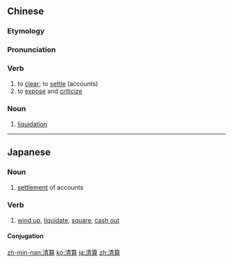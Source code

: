 ==Chinese==
{{zh-forms}}

===Etymology===
{{rfe|zh}}

===Pronunciation===
{{zh-pron
|m=qīngsuàn
|c=cing1 syun3
|mn=chheng-soàn/xm,qz,twv:chheng-sǹg/zz:chheng-sùiⁿ
|cat=v,n
}}

===Verb===
{{zh-verb}}

# to [[clear]]; to [[settle]] (accounts)
# to [[expose]] and [[criticize]]

===Noun===
{{zh-noun}}

# [[liquidation]]

----

==Japanese==
{{ja-kanjitab|せい|さん|yomi=on}}

===Noun===
{{ja-noun|せいさん}}

# [[settlement]] of accounts

===Verb===
{{ja-verb-suru|tr=trans|せいさん}}

# [[wind up]], [[liquidate]], [[square]], [[cash out]]

====Conjugation====
{{ja-suru|せいさん}}

[[zh-min-nan:清算]]
[[ko:清算]]
[[ja:清算]]
[[zh:清算]]